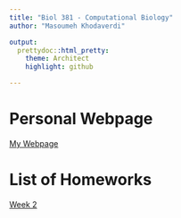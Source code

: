 ```yaml
---
title: "Biol 381 - Computational Biology"
author: "Masoumeh Khodaverdi"

output: 
  prettydoc::html_pretty:
    theme: Architect
    highlight: github

---
```

# Personal Webpage 
[My Webpage](home.html)

# List of Homeworks
[Week 2](Week2.html)

